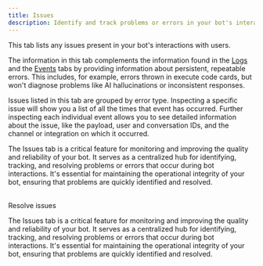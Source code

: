 ```yaml
---
title: Issues
description: Identify and track problems or errors in your bot's interactions.
---
```


This tab lists any issues present in your bot's interactions with users.

The information in this tab complements the information found in the [Logs](doc:logs) and the [Events](doc:events) tabs by providing information about persistent, repeatable errors. This includes, for example, errors thrown in execute code cards, but won't diagnose problems like AI hallucinations or inconsistent responses.

Issues listed in this tab are grouped by error type. Inspecting a specific issue will show you a list of all the times that event has occurred. Further inspecting each individual event allows you to see detailed information about the issue, like the payload, user and conversation IDs, and the channel or integration on which it occurred.

The Issues tab is a critical feature for monitoring and improving the quality and reliability of your bot. It serves as a centralized hub for identifying, tracking, and resolving problems or errors that occur during bot interactions. It's essential for maintaining the operational integrity of your bot, ensuring that problems are quickly identified and resolved.

<br />

<Info>
Resolve issues

The Issues tab is a critical feature for monitoring and improving the quality and reliability of your bot. It serves as a centralized hub for identifying, tracking, and resolving problems or errors that occur during bot interactions. It's essential for maintaining the operational integrity of your bot, ensuring that problems are quickly identified and resolved.
</Info>
